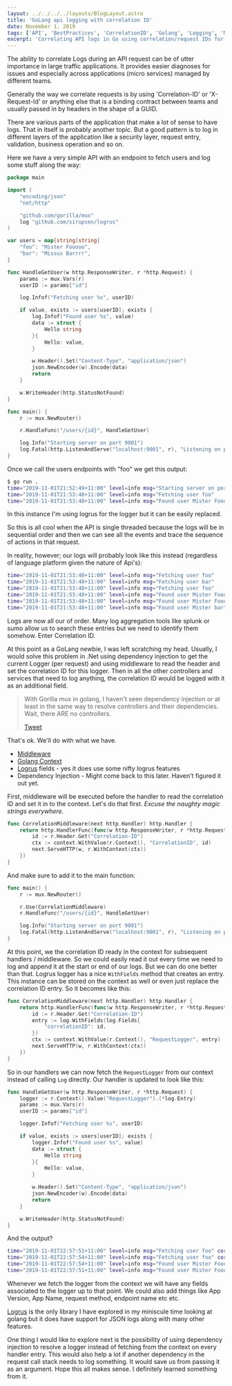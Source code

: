 ```yaml
---
layout: ../../../../layouts/BlogLayout.astro
title: 'GoLang api logging with correlation ID'
date: November 1, 2019
tags: ['API', 'BestPractices', 'CorrelationID', 'Golang', 'Logging', 'Microservicea', 'RequestID']
excerpt: 'Correlating API logs in Go using correlation/request IDs for better traceability.'
---
```


The ability to correlate Logs during an API request can be of utter importance in large traffic applications.
It provides easier diagnoses for issues and especially across applications (micro services) managed by different teams.

Generally the way we correlate requests is by using 'Correlation-ID' or 'X-Request-Id' or
anything else that is a binding contract between teams and usually passed in by headers in the shape of a GUID.

There are various parts of the application that make a lot of sense to have logs. That in itself is
probably another topic. But a good pattern is to log in different layers of the application like a
security layer, request entry, validation, business operation and so on.

Here we have a very simple API with an endpoint to fetch users and log some stuff along the way:

```go
package main

import (
	"encoding/json"
	"net/http"

	"github.com/gorilla/mux"
	log "github.com/sirupsen/logrus"
)

var users = map[string]string{
	"foo": "Mister Fooooo",
	"bar": "Missus Barrrr",
}

func HandleGetUser(w http.ResponseWriter, r *http.Request) {
	params := mux.Vars(r)
	userID := params["id"]

	log.Infof("Fetching user %s", userID)

	if value, exists := users[userID]; exists {
		log.Infof("Found user %s", value)
		data := struct {
			Hello string
		}{
			Hello: value,
		}

		w.Header().Set("Content-Type", "application/json")
		json.NewEncoder(w).Encode(data)
		return
	}

	w.WriteHeader(http.StatusNotFound)
}

func main() {
	r := mux.NewRouter()

	r.HandleFunc("/users/{id}", HandleGetUser)

	log.Info("Starting server on port 9001")
	log.Fatal(http.ListenAndServe("localhost:9001", r), "Listening on port 9001")
}

```

Once we call the users endpoints with "foo" we get this output:

```sh
$ go run .
time="2019-11-01T21:52:49+11:00" level=info msg="Starting server on port 9001"
time="2019-11-01T21:53:48+11:00" level=info msg="Fetching user foo"
time="2019-11-01T21:53:48+11:00" level=info msg="Found user Mister Fooooo"
```

In this instance I'm using logrus for the logger but it can be easily replaced.

So this is all cool when the API is single threaded because the logs will be in sequential
order and then we can see all the events and trace the sequence of actions in that request.

In reality, however; our logs will probably look like this instead (regardless of language platform given the nature of Api's):

```sh
time="2019-11-01T21:53:48+11:00" level=info msg="Fetching user foo"
time="2019-11-01T21:53:48+11:00" level=info msg="Fetching user bar"
time="2019-11-01T21:53:48+11:00" level=info msg="Fetching user foo"
time="2019-11-01T21:53:48+11:00" level=info msg="Found user Mister Fooooo"
time="2019-11-01T21:53:48+11:00" level=info msg="Found user Mister Fooooo"
time="2019-11-01T21:53:48+11:00" level=info msg="Found user Mister bar"
```

Logs are now all our of order. Many log aggregation tools like splunk or sumo allow us to search these
entries but we need to identify them somehow. Enter Correlation ID.

At this point as a GoLang newbie, I was left scratching my head. Usually, I would solve this problem in
.Net using dependency injection to get the current Logger (per request) and using middleware to read the
header and set the correlation ID for this logger. Then in all the other controllers and services that
need to log anything, the correlation ID would be logged with it as an additional field.

> With Gorilla mux in golang, I haven't seen dependency injection or at least in the same way to resolve controllers and their dependencies. Wait, there ARE no controllers.
>
> [Tweet](http://twitter.com/share?&text=With%20Gorilla%20mux%20in%20golang%2C%20I%20haven't%20seen%20dependency%20injection%20or%20at%20least%20in%20the%20same%20way%20to%20resolve%20controllers%20and%20their%20dependencies.%20Wait%2C%20there%20ARE%20no%20controllers.%20&url=https://dejanvasic.wordpress.com/2019/11/01/golang-logging-with-correlation-id/)

That's ok. We'll do with what we have.

- [Middleware](https://github.com/gorilla/mux#middleware)
- [Golang Context](https://golang.org/pkg/context/)
- [Logrus](https://github.com/sirupsen/logrus) fields - yes it does use some nifty logrus features
- Dependency Injection - Might come back to this later. Haven't figured it out yet.

First, middleware will be executed before the handler to read the correlation ID and set it in to the
context. Let's do that first. _Excuse the naughty magic strings everywhere._

```go
func CorrelationMiddleware(next http.Handler) http.Handler {
	return http.HandlerFunc(func(w http.ResponseWriter, r *http.Request) {
		id := r.Header.Get("Correlation-ID")
		ctx := context.WithValue(r.Context(), "CorrelationID", id)
		next.ServeHTTP(w, r.WithContext(ctx))
	})
}
```

And make sure to add it to the main function:

```go
func main() {
	r := mux.NewRouter()

	r.Use(CorrelationMiddleware)
	r.HandleFunc("/users/{id}", HandleGetUser)

	log.Info("Starting server on port 9001")
	log.Fatal(http.ListenAndServe("localhost:9001", r), "Listening on port 9001")
}

```

At this point, we the correlation ID ready in the context for subsequent handlers / middleware.
So we could easily read it out every time we need to log and append it at the start or end of our logs.
But we can do one better than that. Logrus logger has a nice `WithFields`
method that creates an entry. This instance can be stored on the context as well or even
just replace the correlation ID entry. So it becomes like this:

```go
func CorrelationMiddleware(next http.Handler) http.Handler {
	return http.HandlerFunc(func(w http.ResponseWriter, r *http.Request) {
		id := r.Header.Get("Correlation-ID")
		entry := log.WithFields(log.Fields{
			"correlationID": id,
		})
		ctx := context.WithValue(r.Context(), "RequestLogger", entry)
		next.ServeHTTP(w, r.WithContext(ctx))
	})
}
```

So in our handlers we can now fetch the `RequestLogger` from our context instead of calling
`Log` directly. Our handler is updated to look like this:

```go
func HandleGetUser(w http.ResponseWriter, r *http.Request) {
	logger := r.Context().Value("RequestLogger").(*log.Entry)
	params := mux.Vars(r)
	userID := params["id"]

	logger.Infof("Fetching user %s", userID)

	if value, exists := users[userID]; exists {
		logger.Infof("Found user %s", value)
		data := struct {
			Hello string
		}{
			Hello: value,
		}

		w.Header().Set("Content-Type", "application/json")
		json.NewEncoder(w).Encode(data)
		return
	}

	w.WriteHeader(http.StatusNotFound)
}
```

And the output?

```sh
time="2019-11-01T22:57:51+11:00" level=info msg="Fetching user foo" correlationID=111
time="2019-11-01T22:57:54+11:00" level=info msg="Fetching user foo" correlationID=222
time="2019-11-01T22:57:54+11:00" level=info msg="Found user Mister Fooooo" correlationID=222
time="2019-11-01T22:57:51+11:00" level=info msg="Found user Mister Fooooo" correlationID=111
```

Whenever we fetch the logger from the context we will have any fields associated to the
logger up to that point. We could also add things like App Version, App Name, request method, endpoint name etc etc.

[Logrus](https://github.com/sirupsen/logrus) is the only library I have explored in my
miniscule time looking at golang but it does have support for JSON logs along with many other features.

One thing I would like to explore next is the possibility of using dependency injection to
resolve a logger instead of fetching from the context on every handler entry.
This would also help a lot if another dependency in the request call stack needs to log something.
It would save us from passing it as an argument. Hope this all makes sense. I definitely learned something from it.
